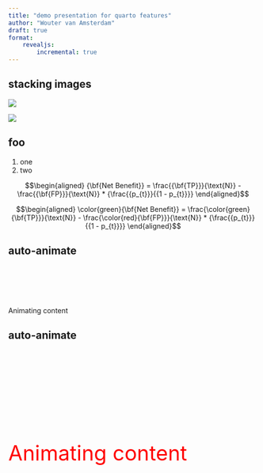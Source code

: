 ```yaml
---
title: "demo presentation for quarto features"
author: "Wouter van Amsterdam"
draft: true
format:
    revealjs:
        incremental: true
---
```


## stacking images

::: {.r-stack}
![](240418-ii-spring-meeting/figs/policy_changea1.png){.fragment}

![](240418-ii-spring-meeting/figs/policy_changea2.png){.fragment}
:::

## foo

1. one
2. two

::: {.fragment .fade-in-then-out}
$$\begin{aligned}
{\bf{Net Benefit}} = \frac{{\bf{TP}}}{\text{N}} - \frac{{\bf{FP}}}{\text{N}} * {\frac{{p_{t}}}{{1 - p_{t}}}}
\end{aligned}$$
:::

::: {.fragment .fade-in}
$$\begin{aligned}
\color{green}{\bf{Net Benefit}} = \frac{\color{green}{\bf{TP}}}{\text{N}} - \frac{\color{red}{\bf{FP}}}{\text{N}} * {\frac{{p_{t}}}{{1 - p_{t}}}}
\end{aligned}$$
:::

## auto-animate {auto-animate=true}

::: {style="margin-top: 100px;"}
Animating content
:::

## auto-animate {auto-animate=true}

::: {style="margin-top: 200px; font-size: 3em; color: red;"}
Animating content
:::


